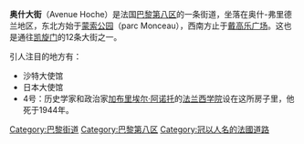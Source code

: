 '''奥什大街'''（Avenue Hoche）是法国[[巴黎|巴黎]][[巴黎第八区|第八区]]的一条街道，坐落在奥什-弗里德兰地区，东北方始于[[蒙索公园|蒙索公园]]（parc Monceau），西南方止于[[戴高乐广场|戴高乐广场]]。这也是通往[[凯旋门|凯旋门]]的12条大街之一。

引人注目的地方有：
* 沙特大使馆
* 日本大使馆  
* 4号：历史学家和政治家[[加布里埃尔·阿诺托|加布里埃尔·阿诺托]]的[[法兰西学院_(机构)|法兰西学院]]设在这所房子里，他死于1944年。

[[Category:巴黎街道|Category:巴黎街道]]
[[Category:巴黎第八区|Category:巴黎第八区]]
[[Category:冠以人名的法國道路|Category:冠以人名的法國道路]]